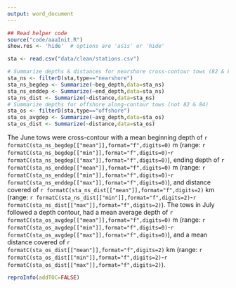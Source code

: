 ```yaml
---
output: word_document
---
```

```r
## Read helper code
source("code/aaaInit.R")
show.res <- 'hide'  # options are 'asis' or 'hide'
```

```r
sta <- read.csv("data/clean/stations.csv")

# Summarize depths & distances for nearshore cross-contour tows (82 & 84)
sta_ns <- filterD(sta,type=="nearshore")
sta_ns_begdep <- Summarize(~beg_depth,data=sta_ns)
sta_ns_enddep <- Summarize(~end_depth,data=sta_ns)
sta_ns_dist <- Summarize(~distance,data=sta_ns)
# Summarize depths for offshore along-contour tows (not 82 & 84)
sta_os <- filterD(sta,type=="offshore")
sta_os_avgdep <- Summarize(~avg_depth,data=sta_os)
sta_os_dist <- Summarize(~distance,data=sta_os)
```

The June tows were cross-contour with a mean beginning depth of `r formatC(sta_ns_begdep[["mean"]],format="f",digits=0)` m (range: `r formatC(sta_ns_begdep[["min"]],format="f",digits=0)`-`r formatC(sta_ns_begdep[["max"]],format="f",digits=0)`), ending depth of `r formatC(sta_ns_enddep[["mean"]],format="f",digits=0)` m (range: `r formatC(sta_ns_enddep[["min"]],format="f",digits=0)`-`r formatC(sta_ns_enddep[["max"]],format="f",digits=0)`), and distance covered of `r formatC(sta_ns_dist[["mean"]],format="f",digits=2)` km (range: `r formatC(sta_ns_dist[["min"]],format="f",digits=2)`-`r formatC(sta_ns_dist[["max"]],format="f",digits=2)`).  The tows in July followed a depth contour, had a mean average depth of `r formatC(sta_os_avgdep[["mean"]],format="f",digits=0)` m (range: `r formatC(sta_os_avgdep[["min"]],format="f",digits=0)`-`r formatC(sta_os_avgdep[["max"]],format="f",digits=0)`), and a mean distance covered of `r formatC(sta_os_dist[["mean"]],format="f",digits=2)` km (range: `r formatC(sta_os_dist[["min"]],format="f",digits=2)`-`r formatC(sta_os_dist[["max"]],format="f",digits=2)`).

```r
reproInfo(addTOC=FALSE)
```
